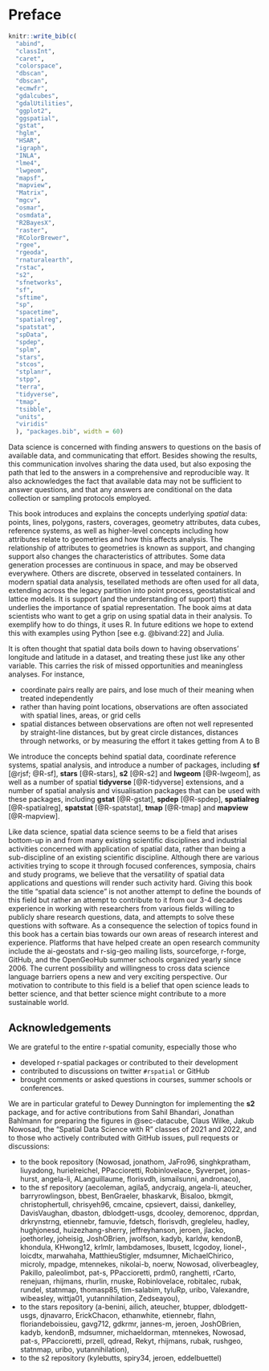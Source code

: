 # Preface {.unnumbered}

```r
knitr::write_bib(c(
  "abind",
  "classInt",
  "caret",
  "colorspace",
  "dbscan",
  "dbscan",
  "ecmwfr",
  "gdalcubes",
  "gdalUtilities",
  "ggplot2",
  "ggspatial",
  "gstat",
  "hglm",
  "HSAR",
  "igraph",
  "INLA",
  "lme4",
  "lwgeom",
  "mapsf",
  "mapview",
  "Matrix",
  "mgcv",
  "osmar", 
  "osmdata",
  "R2BayesX",
  "raster",
  "RColorBrewer",
  "rgee",
  "rgeoda",
  "rnaturalearth",
  "rstac",
  "s2",
  "sfnetworks",
  "sf", 
  "sftime", 
  "sp",
  "spacetime",
  "spatialreg",
  "spatstat",
  "spData",
  "spdep",
  "splm",
  "stars",
  "stcos",
  "stplanr", 
  "stpp", 
  "terra",
  "tidyverse",
  "tmap",
  "tsibble",
  "units",
  "viridis"
  ), "packages.bib", width = 60)
```

Data science is concerned with finding answers to questions on the
basis of available data, and communicating that effort. Besides
showing the results, this communication involves sharing the data
used, but also exposing the path that led to the answers in a
comprehensive and reproducible way. It also acknowledges the fact 
that available data may not be sufficient to answer questions, and 
that any answers are conditional on the data collection or sampling 
protocols employed.

\index{data science}
\index{spatial data science}

This book introduces and explains the concepts underlying
_spatial_ data: points, lines, polygons, rasters, coverages, geometry
attributes, data cubes, reference systems, as well as higher-level
concepts including how attributes relate to geometries and how
this affects analysis. The relationship of attributes to geometries
is known as support, and changing support also changes the 
characteristics of attributes. Some data generation processes are
continuous in space, and may be observed everywhere. Others are 
discrete, observed in tesselated containers. In modern spatial data
analysis, tesellated methods are often used for all data, extending 
across the legacy partition into point process, geostatistical and 
lattice models. It is support (and the understanding of support) that
underlies the importance of spatial representation. The book aims 
at data scientists who want to get a grip on using spatial data 
in their analysis. To exemplify how to do things, it uses R.
In future editions we hope to extend this with examples using Python
[see e.g. @bivand:22] and Julia.

It is often thought that spatial data boils down to having
observations' longitude and latitude in a dataset, and treating these
just like any other variable. This carries the risk of missed 
opportunities and meaningless analyses. For instance,

* coordinate pairs really are pairs, and lose much of their meaning 
when treated independently
* rather than having point locations, observations are often 
associated with spatial lines, areas, or grid cells
* spatial distances between observations are often not well
represented by straight-line distances, but by great circle
distances, distances through networks, or by measuring the effort
it takes getting from A to B

We introduce the concepts behind spatial data, coordinate reference
systems, spatial analysis, and introduce a number of packages,
including **sf** [@rjsf; @R-sf], **stars** [@R-stars], **s2** [@R-s2]
and **lwgeom** [@R-lwgeom], 
as well as a number of spatial **tidyverse** [@R-tidyverse] extensions, and a number of
spatial analysis and visualisation packages that can be used with these packages,
including **gstat** [@R-gstat], **spdep** [@R-spdep], **spatialreg** [@R-spatialreg], **spatstat** [@R-spatstat],
**tmap** [@R-tmap] and **mapview** [@R-mapview].

Like data science, spatial data science seems to be a field that
arises bottom-up in and from many existing scientific disciplines
and industrial activities concerned with application of spatial
data, rather than being a sub-discipline of an existing scientific
discipline. Although there are various activities trying to scope it
through focused conferences, symposia, chairs and study programs,
we believe that the versatility of spatial data applications and
questions will render such activity hard. Giving this book the
title "spatial data science" is not another attempt to define the
bounds of this field but rather an attempt to contribute to it from
our 3-4 decades experience in working with researchers from
various fields willing to publicly share research questions, data,
and attempts to solve these questions with software. As a consequence
the selection of topics found in this book has a certain bias towards
our own areas of research interest and experience.  Platforms that
have helped create an open research community include the ai-geostats
and r-sig-geo mailing lists, sourceforge, r-forge, GitHub, and the
OpenGeoHub summer schools organized yearly since 2006.  The current
possibility and willingness to cross data science language barriers
opens a new and very exciting perspective.  Our motivation to
contribute to this field is a belief that open science leads to
better science, and that better science might contribute to a more
sustainable world.

## Acknowledgements {-}

We are grateful to the entire r-spatial comunity, especially those who

* developed r-spatial packages or contributed to their development
* contributed to discussions on twitter `#rspatial` or GitHub 
* brought comments or asked questions in courses, summer
schools or conferences.

We are in particular grateful to Dewey Dunnington for implementing
the **s2** package, and for active contributions from Sahil Bhandari,
Jonathan Bahlmann for preparing the figures in @sec-datacube,
Claus Wilke, Jakub Nowosad, the "Spatial Data Science with R"
classes of 2021 and 2022, and to those who actively contributed
with GitHub issues, pull requests or discussions:

* to the book repository (Nowosad, jonathom, JaFro96,
singhkpratham, liuyadong, hurielreichel, PPaccioretti, Robinlovelace,
Syverpet, jonas-hurst, angela-li, ALanguillaume, florisvdh,
ismailsunni, andronaco),
* to the sf repository (aecoleman, agila5, andycraig, angela-li,
ateucher, barryrowlingson, bbest, BenGraeler, bhaskarvk, Bisaloo,
bkmgit, christophertull, chrisyeh96, cmcaine, cpsievert, daissi,
dankelley, DavisVaughan, dbaston, dblodgett-usgs, dcooley,
demorenoc, dpprdan, drkrynstrng, etiennebr, famuvie, fdetsch,
florisvdh, gregleleu, hadley, hughjonesd,
huizezhang-sherry, jeffreyhanson, jeroen, jlacko, joethorley,
joheisig, JoshOBrien, jwolfson, kadyb, karldw, kendonB, khondula,
KHwong12, krlmlr, lambdamoses, lbusett, lcgodoy, lionel-, loicdtx,
marwahaha, MatthieuStigler, mdsumner, MichaelChirico, microly,
mpadge, mtennekes, nikolai-b, noerw, Nowosad, oliverbeagley, Pakillo,
paleolimbot, pat-s, PPaccioretti, prdm0, ranghetti, rCarto, renejuan,
rhijmans, rhurlin, rnuske, Robinlovelace, robitalec, rubak, rundel,
statnmap, thomasp85, tim-salabim, tyluRp, uribo, Valexandre,
wibeasley, wittja01, yutannihilation, Zedseayou), 
* to the stars repository (a-benini, ailich, ateucher, btupper,
dblodgett-usgs, djnavarro, ErickChacon, ethanwhite, etiennebr, flahn,
floriandeboissieu, gavg712, gdkrmr, jannes-m, jeroen, JoshOBrien,
kadyb, kendonB, mdsumner, michaeldorman, mtennekes, Nowosad, pat-s,
PPaccioretti, przell, qdread, Rekyt, rhijmans, rubak, rushgeo,
statnmap, uribo, yutannihilation),
* to the s2 repository (kylebutts, spiry34, jeroen, eddelbuettel)

::: {.content-visible when-format="html"}

  <a href="https://mastodon.social/@edzer" rel="me"></a>

:::

